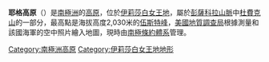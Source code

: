 {{Coord|82|36|S|52|30|W|source:GNIS|display=title}}

'''耶格高原'''（{{lang-en|Jaeger Table}}）是[[南極洲|南極洲]]的[[高原|高原]]，位於[[伊莉莎白女王地|伊莉莎白女王地]]，屬於[[彭薩科拉山脈|彭薩科拉山脈]]中[[杜費克山_(伊利沙伯女皇地)|杜費克山]]的一部分，最高點是海拔高度2,030米的[[伍斯特峰|伍斯特峰]]，[[美國地質調查局|美國地質調查局]]根據測量和該國海軍的空中照片繪入地圖，現時由[[南極條約體系|南極條約體系]]管理。

{{DEFAULTSORT:Jaeger Table}}
[[Category:南極洲高原|Category:南極洲高原]]
[[Category:伊莉莎白女王地地形|Category:伊莉莎白女王地地形]]


{{QueenElizabethLand-geo-stub}}